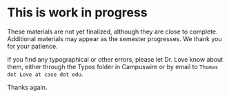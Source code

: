 # This is work in progress {.unnumbered}

These materials are not yet finalized, although they are close to complete. Additional materials may appear as the semester progresses. We thank you for your patience.

If you find any typographical or other errors, please let Dr. Love know about them, either through the Typos folder in Campuswire or by email to `Thomas dot Love at case dot edu`.

Thanks again.
